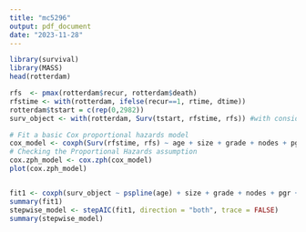 ```yaml
---
title: "mc5296"
output: pdf_document
date: "2023-11-28"
---
```


```r
library(survival)
library(MASS)
head(rotterdam)
```


```r
rfs  <- pmax(rotterdam$recur, rotterdam$death)
rfstime <- with(rotterdam, ifelse(recur==1, rtime, dtime))
rotterdam$tstart = c(rep(0,2982))
surv_object <- with(rotterdam, Surv(tstart, rfstime, rfs)) #with consideration of time-varying covariates
```

```r
# Fit a basic Cox proportional hazards model
cox_model <- coxph(Surv(rfstime, rfs) ~ age + size + grade + nodes + pgr + er + hormon + chemo, data = rotterdam)
# Checking the Proportional Hazards assumption
cox.zph_model <- cox.zph(cox_model)
plot(cox.zph_model)

```

```r

```

```r
fit1 <- coxph(surv_object ~ pspline(age) + size + grade + nodes + pgr + er + hormon + chemo, data = rotterdam)
summary(fit1)
stepwise_model <- stepAIC(fit1, direction = "both", trace = FALSE)
summary(stepwise_model)
```

